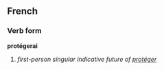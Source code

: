 ==French==
===Verb form===
'''protégerai'''

# ''first-person singular indicative future of [[protéger]]''